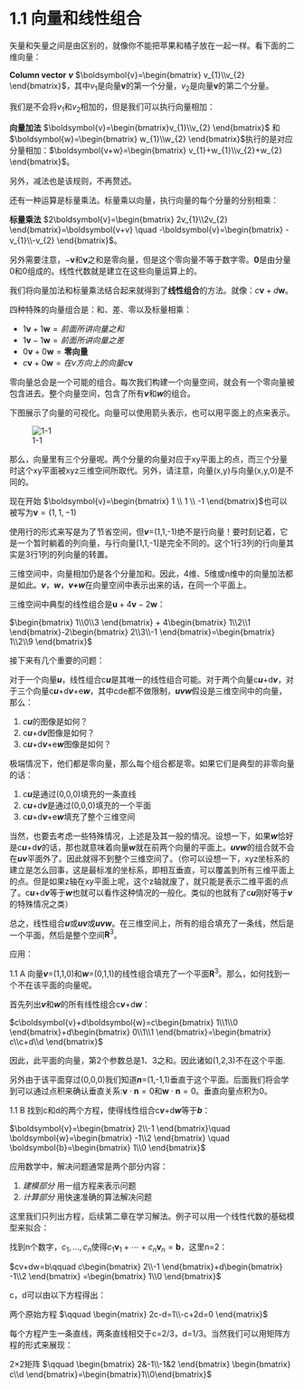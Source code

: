 # 1.1 向量和线性组合

矢量和矢量之间是由区别的，就像你不能把苹果和橘子放在一起一样。看下面的二维向量：

**Column vector** ***v***  $\boldsymbol{v}=\begin{bmatrix} v_{1}\\v_{2} \end{bmatrix}$，其中$v_{1}$是向量$\boldsymbol{v}$的第一个分量，$v_{2}$是向量$\boldsymbol{v}$的第二个分量。

我们是不会将$v_{1}$和$v_{2}$相加的，但是我们可以执行向量相加：

**向量加法** $\boldsymbol{v}=\begin{bmatrix}v_{1}\\v_{2} \end{bmatrix}$ 和 $\boldsymbol{w}=\begin{bmatrix} w_{1}\\w_{2} \end{bmatrix}$执行的是对应分量相加：$\boldsymbol{v+w}=\begin{bmatrix} v_{1}+w_{1}\\v_{2}+w_{2} \end{bmatrix}$。

另外，减法也是该规则，不再赘述。

还有一种运算是标量乘法。标量乘以向量，执行向量的每个分量的分别相乘：

**标量乘法** $2\boldsymbol{v}=\begin{bmatrix} 2v_{1}\\2v_{2} \end{bmatrix}=\boldsymbol{v+v} \quad -\boldsymbol{v}=\begin{bmatrix} -v_{1}\\-v_{2} \end{bmatrix}$。

另外需要注意，$-\boldsymbol{v}$和$\boldsymbol{v}$之和是零向量，但是这个零向量不等于数字零。**0**是由分量0和0组成的。线性代数就是建立在这些向量运算上的。

我们将向量加法和标量乘法结合起来就得到了**线性组合**的方法。就像：$c\boldsymbol{v}+d\boldsymbol{w}$。

四种特殊的向量组合是：和、差、零以及标量相乘：

-   $1\boldsymbol{v}+1\boldsymbol{w}=前面所讲向量之和$
-   $1\boldsymbol{v}-1\boldsymbol{w}=前面所讲向量之差$
-   $0\boldsymbol{v}+0\boldsymbol{w}=\boldsymbol{零向量}$
-   $c\boldsymbol{v}+0\boldsymbol{w}=在v方向上的向量c\boldsymbol{v}$

零向量总会是一个可能的组合。每次我们构建一个向量空间，就会有一个零向量被包含进去。整个向量空间，包含了所有***v***和***w***的组合。

下图展示了向量的可视化。向量可以使用箭头表示，也可以用平面上的点来表示。

![1-1](/image/1_intro/1-1.png)

那么，向量里有三个分量呢。两个分量的向量对应于xy平面上的点，而三个分量时这个xy平面被xyz三维空间所取代。另外，请注意，向量(x,y)与向量(x,y,0)是不同的。

现在开始 $\boldsymbol{v}=\begin{bmatrix} 1 \\ 1 \\ -1 \end{bmatrix}$也可以被写为$\boldsymbol{v}=(1,1,-1)$

使用行的形式来写是为了节省空间，但***v***=(1,1,-1)绝不是行向量！要时刻记着，它是一个暂时躺着的列向量，与行向量[1,1,-1]是完全不同的。这个1行3列的行向量其实是3行1列的列向量的转置。

三维空间中，向量相加仍是各个分量加和。因此，4维、5维或n维中的向量加法都是如此。***v***，***w***，***v+w***在向量空间中表示出来的话，在同一个平面上。

三维空间中典型的线性组合是$\boldsymbol{u}+4\boldsymbol{v}-2\boldsymbol{w}$：

$\begin{bmatrix} 1\\0\\3 \end{bmatrix} + 4\begin{bmatrix} 1\\2\\1 \end{bmatrix}-2\begin{bmatrix} 2\\3\\-1 \end{bmatrix}=\begin{bmatrix} 1\\2\\9 \end{bmatrix}$

接下来有几个重要的问题：

对于一个向量***u***，线性组合c***u***是其唯一的线性组合可能。对于两个向量c***u***+d***v***，对于三个向量c***u***+d***v***+e***w***，其中cde都不做限制，***uvw***假设是三维空间中的向量，那么：

1.  c***u***的图像是如何？
2.  c***u***+d***v***图像是如何？
3.  c***u***+d***v***+e***w***图像是如何？

极端情况下，他们都是零向量，那么每个组合都是零。如果它们是典型的非零向量的话：

1.  c***u***是通过(0,0,0)填充的一条直线
2.  c***u***+d***v***是通过(0,0,0)填充的一个平面
3.  c***u***+d***v***+e***w***填充了整个三维空间

当然，也要去考虑一些特殊情况，上述是及其一般的情况。设想一下，如果***w***恰好是c***u***+d***v***的话，那也就意味着向量***w***就在前两个向量的平面上。***uvw***的组合就不会在***uv***平面外了。因此就得不到整个三维空间了。（你可以设想一下，xyz坐标系的建立是怎么回事，这是最标准的坐标系，即相互垂直，可以覆盖到所有三维平面上的点。但是如果z轴在xy平面上呢，这个z轴就废了，就只能是表示二维平面的点了。c***u***+d***v***等于***w***也就可以看作这种情况的一般化。类似的也就有了c***u***刚好等于***v***的特殊情况之类）

总之，线性组合***u***或***uv***或***uvw***。在三维空间上，所有的组合填充了一条线，然后是一个平面，然后是整个空间$\mathbf{R}^3$。

应用：

1.1 A 向量***v***=(1,1,0)和***w***=(0,1,1)的线性组合填充了一个平面$\mathbf{R}^3$。那么，如何找到一个不在该平面的向量呢。

首先列出***v***和***w***的所有线性组合c***v***+d***w***：

$c\boldsymbol{v}+d\boldsymbol{w}=c\begin{bmatrix} 1\\1\\0 \end{bmatrix}+d\begin{bmatrix} 0\\1\\1 \end{bmatrix}=\begin{bmatrix} c\\c+d\\d \end{bmatrix}$

因此，此平面的向量，第2个参数总是1、3之和。因此诸如(1,2,3)不在这个平面.

另外由于该平面穿过(0,0,0)我们知道***n***=(1,-1,1)垂直于这个平面。后面我们将会学到可以通过点积来确认垂直关系:$\boldsymbol{v} \cdot \boldsymbol{n}=0$和$\boldsymbol{w} \cdot \boldsymbol{n}=0$。垂直向量点积为0。

1.1 B 找到c和d的两个方程，使得线性组合c***v***+d***w***等于***b***：

$\boldsymbol{v}=\begin{bmatrix} 2\\-1 \end{bmatrix}\quad \boldsymbol{w}=\begin{bmatrix} -1\\2 \end{bmatrix} \quad \boldsymbol{b}=\begin{bmatrix} 1\\0 \end{bmatrix}$

应用数学中，解决问题通常是两个部分内容：

1. *建模部分* 用一组方程来表示问题
2. *计算部分* 用快速准确的算法解决问题

这里我们只列出方程，后续第二章在学习解法。例子可以用一个线性代数的基础模型来拟合：

找到n个数字，$c_{1},\dots,c_{n}$使得$c_{1}\boldsymbol{v}_{1}+\cdots+c_{n}\boldsymbol{v}_{n}=\boldsymbol{b}$，这里n=2：

$cv+dw=b\qquad c\begin{bmatrix} 2\\-1 \end{bmatrix}+d\begin{bmatrix} -1\\2 \end{bmatrix} =\begin{bmatrix} 1\\0 \end{bmatrix}$

c，d可以由以下方程得出：

两个原始方程 $\qquad \begin{matrix} 2c-d=1\\-c+2d=0 \end{matrix}$

每个方程产生一条直线，两条直线相交于c=2/3，d=1/3。当然我们可以用矩阵方程的形式来展现：

2×2矩阵 $\qquad \begin{bmatrix} 2&-1\\-1&2 \end{bmatrix} \begin{bmatrix} c\\d \end{bmatrix}=\begin{bmatrix}1\\0\end{bmatrix}$